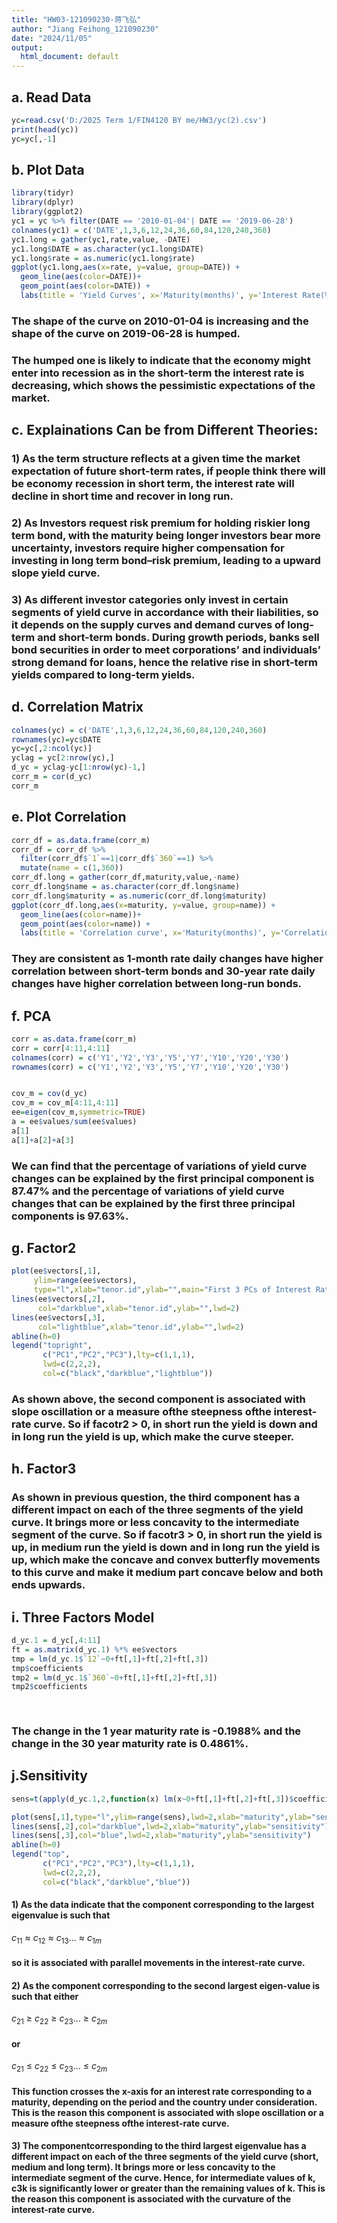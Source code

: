 ```yaml
---
title: "HW03-121090230-蒋飞弘"
author: "Jiang Feihong_121090230"
date: "2024/11/05"
output:
  html_document: default
---
```

## a. Read Data
```r
yc=read.csv('D:/2025 Term 1/FIN4120 BY me/HW3/yc(2).csv')
print(head(yc))
yc=yc[,-1]
```

## b. Plot Data
```r
library(tidyr)
library(dplyr)
library(ggplot2)
yc1 = yc %>% filter(DATE == '2010-01-04'| DATE == '2019-06-28')
colnames(yc1) = c('DATE',1,3,6,12,24,36,60,84,120,240,360)
yc1.long = gather(yc1,rate,value, -DATE)
yc1.long$DATE = as.character(yc1.long$DATE)
yc1.long$rate = as.numeric(yc1.long$rate)
ggplot(yc1.long,aes(x=rate, y=value, group=DATE)) +
  geom_line(aes(color=DATE))+
  geom_point(aes(color=DATE)) +
  labs(title = 'Yield Curves', x='Maturity(months)', y='Interest Rate(%)')
```

### The shape of the curve on 2010-01-04 is increasing and the shape of the curve on 2019-06-28 is humped.
### The humped one is likely to indicate that the economy might enter into recession as in the short-term the interest rate is decreasing, which shows the pessimistic expectations of the market.

## c. Explainations Can be from Different Theories:

### 1) As the term structure reflects at a given time the market expectation of future short-term rates, if people think there will be economy recession in short term, the interest rate will decline in short time and recover in long run.
### 2) As Investors request risk premium for holding riskier long term bond, with the maturity being longer investors bear more uncertainty, investors require higher compensation for investing in long term bond–risk premium, leading to a upward slope yield curve.
### 3) As different investor categories only invest in certain segments of yield curve in accordance with their liabilities, so it depends on the supply curves and demand curves of long-term and short-term bonds. During growth periods, banks sell bond securities in order to meet corporations’ and individuals’ strong demand for loans, hence the relative rise in short-term yields compared to long-term yields.

## d. Correlation Matrix
```r
colnames(yc) = c('DATE',1,3,6,12,24,36,60,84,120,240,360)
rownames(yc)=yc$DATE
yc=yc[,2:ncol(yc)]
yclag = yc[2:nrow(yc),]
d_yc = yclag-yc[1:nrow(yc)-1,]
corr_m = cor(d_yc)
corr_m
```

## e. Plot Correlation
```r
corr_df = as.data.frame(corr_m)
corr_df = corr_df %>%
  filter(corr_df$`1`==1|corr_df$`360`==1) %>%
  mutate(name = c(1,360))
corr_df.long = gather(corr_df,maturity,value,-name)
corr_df.long$name = as.character(corr_df.long$name)
corr_df.long$maturity = as.numeric(corr_df.long$maturity)
ggplot(corr_df.long,aes(x=maturity, y=value, group=name)) +
  geom_line(aes(color=name))+
  geom_point(aes(color=name)) +
  labs(title = 'Correlation curve', x='Maturity(months)', y='Correlation')

```

### They are consistent as 1-month rate daily changes have higher correlation between short-term bonds and 30-year rate daily changes have higher correlation between long-run bonds.

## f. PCA
```r
corr = as.data.frame(corr_m)
corr = corr[4:11,4:11]
colnames(corr) = c('Y1','Y2','Y3','Y5','Y7','Y10','Y20','Y30')
rownames(corr) = c('Y1','Y2','Y3','Y5','Y7','Y10','Y20','Y30')


cov_m = cov(d_yc)
cov_m = cov_m[4:11,4:11]
ee=eigen(cov_m,symmetric=TRUE)
a = ee$values/sum(ee$values)
a[1]
a[1]+a[2]+a[3]


```

### We can find that the percentage of variations of yield curve changes can be explained by the first principal component is 87.47% and the percentage of variations of yield curve changes that can be explained by the first three principal components is 97.63%.

## g. Factor2
```r
plot(ee$vectors[,1],
     ylim=range(ee$vectors),
     type="l",xlab="tenor.id",ylab="",main="First 3 PCs of Interest Rates",lwd=2)
lines(ee$vectors[,2],
      col="darkblue",xlab="tenor.id",ylab="",lwd=2)
lines(ee$vectors[,3],
      col="lightblue",xlab="tenor.id",ylab="",lwd=2)
abline(h=0)
legend("topright",
       c("PC1","PC2","PC3"),lty=c(1,1,1),
       lwd=c(2,2,2),
       col=c("black","darkblue","lightblue"))
```

### As shown above, the second component is associated with slope oscillation or a measure ofthe steepness ofthe interest-rate curve. So if facotr2 > 0, in short run the yield is down and in long run the yield is up, which make the curve steeper.

## h. Factor3

### As shown in previous question, the third component has a different impact on each of the three segments of the yield curve.  It brings more or less concavity to the intermediate segment of the curve. So if facotr3 > 0, in short run the yield is up, in medium run the yield is down and in long run the yield is up, which make the concave and convex butterfly movements to this curve and make it medium part concave below and both ends upwards.

## i. Three Factors Model
```r
d_yc.1 = d_yc[,4:11]
ft = as.matrix(d_yc.1) %*% ee$vectors
tmp = lm(d_yc.1$`12`~0+ft[,1]+ft[,2]+ft[,3])
tmp$coefficients
tmp2 = lm(d_yc.1$`360`~0+ft[,1]+ft[,2]+ft[,3])
tmp2$coefficients
  
  
```

### The change in the 1 year maturity rate is -0.1988% and the change in the 30 year maturity rate is 0.4861%.

## j.Sensitivity
```r
sens=t(apply(d_yc.1,2,function(x) lm(x~0+ft[,1]+ft[,2]+ft[,3])$coefficients))

plot(sens[,1],type="l",ylim=range(sens),lwd=2,xlab="maturity",ylab="sensitivity",main="sensitivity")
lines(sens[,2],col="darkblue",lwd=2,xlab="maturity",ylab="sensitivity")
lines(sens[,3],col="blue",lwd=2,xlab="maturity",ylab="sensitivity")
abline(h=0)
legend("top",
       c("PC1","PC2","PC3"),lty=c(1,1,1),
       lwd=c(2,2,2),
       col=c("black","darkblue","blue"))

```

#### 1) As the data indicate that the component corresponding to the largest eigenvalue is such that 
$c_{11}$ ≈ $c_{12}$ ≈ $c_{13}$... ≈ $c_{1m}$

#### so it is associated with parallel movements in the interest-rate curve.

#### 2) As the component corresponding to the second largest eigen-value is such that either
$c_{21}$ ≥ $c_{22}$ ≥ $c_{23}$... ≥ $c_{2m}$

#### or
$c_{21}$ ≤ $c_{22}$ ≤ $c_{23}$... ≤ $c_{2m}$

#### This function crosses the x-axis for an interest rate corresponding to a maturity,  depending on the period and the country under consideration. This is the reason this component is associated with slope oscillation or a measure ofthe steepness ofthe interest-rate curve.

#### 3) The componentcorresponding to the third largest eigenvalue has a different impact on each of the three segments of the yield curve (short, medium and long term). It brings more or less concavity to the intermediate segment of the curve. Hence, for intermediate values of k, c3k is significantly lower or greater than the remaining values of k. This is the reason this component is associated with the curvature of the interest-rate curve.